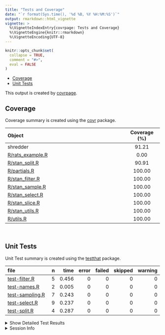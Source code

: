 ```yaml
---
title: "Tests and Coverage"
date: "`r format(Sys.time(), '%d %B, %Y %H:%M:%S')`"
output: rmarkdown::html_vignette
vignette: >
  %\VignetteIndexEntry{covrpage: Tests and Coverage}
  %\VignetteEngine{knitr::rmarkdown}
  %\VignetteEncoding{UTF-8}
---
```

  
```r
knitr::opts_chunk$set(
  collapse = TRUE,
  comment = "#>",
  eval = FALSE
)
```

<!--- Placeholder for tests/README.md Do Not Edit--->
  - [Coverage](#coverage)
  - [Unit Tests](#unit-tests)

This output is created by
[covrpage](https://github.com/metrumresearchgroup/covrpage).

## Coverage

Coverage summary is created using the
[covr](https://github.com/r-lib/covr) package.

| Object                                   | Coverage (%) |
| :--------------------------------------- | :----------: |
| shredder                                 |    91.21     |
| [R/rats\_example.R](https://ghe.metrumrg.com/yoni/shredder/tree/master/R/rats_example.R) |     0.00     |
| [R/stan\_split.R](https://ghe.metrumrg.com/yoni/shredder/tree/master/R/stan_split.R)     |    90.91     |
| [R/partials.R](https://ghe.metrumrg.com/yoni/shredder/tree/master/R/partials.R)          |    100.00    |
| [R/stan\_filter.R](https://ghe.metrumrg.com/yoni/shredder/tree/master/R/stan_filter.R)   |    100.00    |
| [R/stan\_sample.R](https://ghe.metrumrg.com/yoni/shredder/tree/master/R/stan_sample.R)   |    100.00    |
| [R/stan\_select.R](https://ghe.metrumrg.com/yoni/shredder/tree/master/R/stan_select.R)   |    100.00    |
| [R/stan\_slice.R](https://ghe.metrumrg.com/yoni/shredder/tree/master/R/stan_slice.R)     |    100.00    |
| [R/stan\_utils.R](https://ghe.metrumrg.com/yoni/shredder/tree/master/R/stan_utils.R)     |    100.00    |
| [R/utils.R](https://ghe.metrumrg.com/yoni/shredder/tree/master/R/utils.R)                |    100.00    |

<br>

## Unit Tests

Unit Test summary is created using the
[testthat](https://github.com/r-lib/testthat)
package.

| file                                        | n |  time | error | failed | skipped | warning |
| :------------------------------------------ | -: | ----: | ----: | -----: | ------: | ------: |
| [test-filter.R](https://ghe.metrumrg.com/yoni/shredder/tree/master/tests/testthat/test-filter.R)     | 5 | 0.456 |     0 |      0 |       0 |       0 |
| [test-names.R](https://ghe.metrumrg.com/yoni/shredder/tree/master/tests/testthat/test-names.R)       | 2 | 0.005 |     0 |      0 |       0 |       0 |
| [test-sampling.R](https://ghe.metrumrg.com/yoni/shredder/tree/master/tests/testthat/test-sampling.R) | 7 | 0.243 |     0 |      0 |       0 |       0 |
| [test-select.R](https://ghe.metrumrg.com/yoni/shredder/tree/master/tests/testthat/test-select.R)     | 9 | 0.237 |     0 |      0 |       0 |       0 |
| [test-split.R](https://ghe.metrumrg.com/yoni/shredder/tree/master/tests/testthat/test-split.R)       | 4 | 0.287 |     0 |      0 |       0 |       0 |

<details closed>

<summary> Show Detailed Test Results
</summary>

| file                                            | context | test                       | status | n |  time |
| :---------------------------------------------- | :------ | :------------------------- | :----- | -: | ----: |
| [test-filter.R](https://ghe.metrumrg.com/yoni/shredder/tree/master/tests/testthat/test-filter.R#L9)      | filter  | filters: default           | PASS   | 1 | 0.065 |
| [test-filter.R](https://ghe.metrumrg.com/yoni/shredder/tree/master/tests/testthat/test-filter.R#L14)     | filter  | filters: different chain   | PASS   | 1 | 0.372 |
| [test-filter.R](https://ghe.metrumrg.com/yoni/shredder/tree/master/tests/testthat/test-filter.R#L19)     | filter  | filters: indexed name      | PASS   | 1 | 0.009 |
| [test-filter.R](https://ghe.metrumrg.com/yoni/shredder/tree/master/tests/testthat/test-filter.R#L23)     | filter  | filters: no samples        | PASS   | 1 | 0.007 |
| [test-filter.R](https://ghe.metrumrg.com/yoni/shredder/tree/master/tests/testthat/test-filter.R#L27)     | filter  | filters: no pars           | PASS   | 1 | 0.003 |
| [test-names.R](https://ghe.metrumrg.com/yoni/shredder/tree/master/tests/testthat/test-names.R#L9)        | names   | names: default             | PASS   | 1 | 0.002 |
| [test-names.R](https://ghe.metrumrg.com/yoni/shredder/tree/master/tests/testthat/test-names.R#L14)       | names   | names: expand              | PASS   | 1 | 0.003 |
| [test-sampling.R](https://ghe.metrumrg.com/yoni/shredder/tree/master/tests/testthat/test-sampling.R#L10) | slicing | slice: default             | PASS   | 1 | 0.213 |
| [test-sampling.R](https://ghe.metrumrg.com/yoni/shredder/tree/master/tests/testthat/test-sampling.R#L15) | slicing | slice: no warmup           | PASS   | 1 | 0.002 |
| [test-sampling.R](https://ghe.metrumrg.com/yoni/shredder/tree/master/tests/testthat/test-sampling.R#L21) | slicing | slice: bad indexs          | PASS   | 2 | 0.014 |
| [test-sampling.R](https://ghe.metrumrg.com/yoni/shredder/tree/master/tests/testthat/test-sampling.R#L32) | slicing | sample: sample\_n          | PASS   | 1 | 0.005 |
| [test-sampling.R](https://ghe.metrumrg.com/yoni/shredder/tree/master/tests/testthat/test-sampling.R#L37) | slicing | sample: sample\_frac       | PASS   | 1 | 0.005 |
| [test-sampling.R](https://ghe.metrumrg.com/yoni/shredder/tree/master/tests/testthat/test-sampling.R#L42) | slicing | sample: no warmup          | PASS   | 1 | 0.004 |
| [test-select.R](https://ghe.metrumrg.com/yoni/shredder/tree/master/tests/testthat/test-select.R#L7)      | select  | names: single name         | PASS   | 1 | 0.003 |
| [test-select.R](https://ghe.metrumrg.com/yoni/shredder/tree/master/tests/testthat/test-select.R#L12)     | select  | names: multiple names      | PASS   | 1 | 0.001 |
| [test-select.R](https://ghe.metrumrg.com/yoni/shredder/tree/master/tests/testthat/test-select.R#L17)     | select  | names: character names     | PASS   | 1 | 0.002 |
| [test-select.R](https://ghe.metrumrg.com/yoni/shredder/tree/master/tests/testthat/test-select.R#L23)     | select  | names: remove summary      | PASS   | 1 | 0.222 |
| [test-select.R](https://ghe.metrumrg.com/yoni/shredder/tree/master/tests/testthat/test-select.R#L31)     | select  | partials: no pars          | PASS   | 1 | 0.002 |
| [test-select.R](https://ghe.metrumrg.com/yoni/shredder/tree/master/tests/testthat/test-select.R#L36)     | select  | partials: starts\_with     | PASS   | 1 | 0.001 |
| [test-select.R](https://ghe.metrumrg.com/yoni/shredder/tree/master/tests/testthat/test-select.R#L41)     | select  | partials: ends\_with       | PASS   | 1 | 0.002 |
| [test-select.R](https://ghe.metrumrg.com/yoni/shredder/tree/master/tests/testthat/test-select.R#L46)     | select  | partials: starts\_contains | PASS   | 1 | 0.002 |
| [test-select.R](https://ghe.metrumrg.com/yoni/shredder/tree/master/tests/testthat/test-select.R#L51)     | select  | partials: mixed            | PASS   | 1 | 0.002 |
| [test-split.R](https://ghe.metrumrg.com/yoni/shredder/tree/master/tests/testthat/test-split.R#L7)        | split   | names: default             | PASS   | 1 | 0.053 |
| [test-split.R](https://ghe.metrumrg.com/yoni/shredder/tree/master/tests/testthat/test-split.R#L12)       | split   | names: specify cut         | PASS   | 1 | 0.219 |
| [test-split.R](https://ghe.metrumrg.com/yoni/shredder/tree/master/tests/testthat/test-split.R#L17)       | split   | names: no warmup           | PASS   | 2 | 0.015 |

</details>

<details>

<summary> Session Info </summary>

| Field    | Value                               |
| :------- | :---------------------------------- |
| Version  | R version 3.5.1 (2018-07-02)        |
| Platform | x86\_64-apple-darwin15.6.0 (64-bit) |
| Running  | macOS 10.14.4                       |
| Language | en\_US                              |
| Timezone | America/New\_York                   |

| Package  | Version |
| :------- | :------ |
| testthat | 2.0.1   |
| covr     | 3.2.1   |
| covrpage | 0.0.70  |

</details>

<!--- Final Status : pass --->
